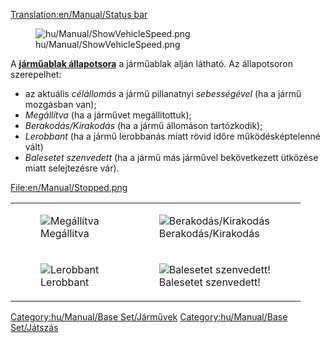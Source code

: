[[Translation:en/Manual/Status bar]]

[[File:hu/Manual/ShowVehicleSpeed.png]]

A '''[[hu/Manual/Utasítások#adjunk-a-jarmunek-utasitast|járműablak állapotsora]]''' a járműablak alján látható. Az állapotsoron szerepelhet:
* az aktuális ''célállomás'' a jármű pillanatnyi ''sebességével'' (ha a jármű mozgásban van);
* ''Megállítva'' (ha a járművet megállítottuk);
* ''Berakodás/Kirakodás'' (ha a jármű állomáson tartózkodik);
* ''Lerobbant'' (ha a jármű lerobbanás miatt rövid időre működésképtelenné vált)
* ''Balesetet szenvedett'' (ha a jármű más járművel bekövetkezett ütközése miatt selejtezésre vár).
<gallery widths="250px">
File:en/Manual/Stopped.png
</gallery>
{|
| [[File:en/Manual/Stopped.png|frame|none|Megállítva]]
| [[File:en/Manual/Loading unloading.png|frame|none|Berakodás/Kirakodás]]
|-
| [[File:en/Manual/Broken down.png|frame|none|Lerobbant]]
| [[File:en/Manual/Crashed.png|frame|none|Balesetet szenvedett!]]
|}

[[Category:hu/Manual/Base Set/Járművek]]
[[Category:hu/Manual/Base Set/Játszás]]